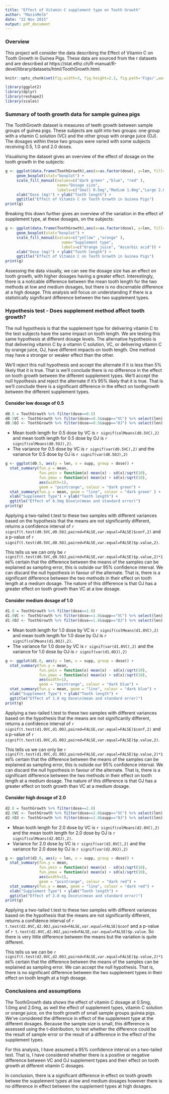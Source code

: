 ```yaml
---
title: "Effect of Vitamin C supplement type on Tooth Growth"
author: "MazinMelb"
date: "22 Nov 2015"
output: pdf_document
---
```


### Overview

This project will consider the data describing the Effect of Vitamin C on Tooth Growth in Guinea Pigs. These data are sourced from the r datasets and are described at
https://stat.ethz.ch/R-manual/R-devel/library/datasets/html/ToothGrowth.html.

```r
knitr::opts_chunk$set(fig.width=3, fig.height=2.2, fig.path='Figs/',warning=FALSE, message=FALSE)
```
```r
library(ggplot2)
library(dplyr)
library(reshape2)
library(scales)
```

### Summary of tooth growth data for sample guinea pigs

The ToothGrowth dataset is measures of teeth growth between sample groups of guinea pigs. These subjects are split into two groups: one group with a vitamin C solution (VC) and the other group with orange juice (OJ). The dosages within these two groups were varied with some subjects receiving 0.5, 1.0 and 2.0 doses.

Visualising the dataset gives an overview of the effect of dosage on the tooth growth in the subjects:

```r
g <- ggplot(data.frame(ToothGrowth),aes(x=as.factor(dose), y=len, fill=as.factor(dose))) + 
     geom_boxplot(stat="boxplot") +
     scale_fill_manual(values=c("dark green" ,"blue", "red" ),
                       name="Dosage size",                                                   breaks=c(0.5,1.0,2.0),
                       labels=c("Small 0.5mg","Medium 1.0mg","Large 2.0mg")) +
     xlab("Dose (mg)") + ylab("Tooth length") +
     ggtitle("Effect of Vitamin C on Tooth Growth in Guinea Pigs") 
print(g)
```

Breaking this down further gives an overview of the variation in the effect of supplement type, at these dosages, on the subjects:

```r
g <- ggplot(data.frame(ToothGrowth),aes(x=as.factor(dose), y=len, fill=supp)) + 
     geom_boxplot(stat="boxplot") +
     scale_fill_manual(values=c("yellow" ,"orange" ),
                         name="Supplement type",                                               breaks=c("OJ", "VC"),
                         labels=c("Orange juice", "Ascorbic acid")) +
     xlab("Dose (mg)") + ylab("Tooth length") +
     ggtitle("Effect of Vitamin C on Tooth Growth in Guinea Pigs")
print(g)
```

Assessing the data visually, we can see the dosage size has an effect on tooth growth, with higher dosages having a greater effect. Interestingly, there is a noticable difference between the mean tooth length for the two methods at low and medium dosages, but there is no discernable difference at a high dosage. This analysis will focus on understanding if there is a statistically significant difference between the two supplement types.

### Hypothesis test - Does supplement method affect tooth growth?

The null hypothesis is that the supplement type for delivering vitamin C to the test subjects have the same impact on tooth length. We are testing this same hypothesis at different dosage levels. The alternative hypothesis is that delivering vitamin C by a vitamin C solution, VC, or delivering vitamin C by orange juice, OJ, have different impacts on tooth length. One method may have a stronger or weaker effect than the other.

We'll reject this null hypothesis and accept the alternate if it is less than 5% likely that it is true. That is we'll conclude there is no difference in the effect on tooth growth between the different supplement types. We'll accept the null hypothesis and reject the alternate if it's 95% likely that it is true. That is we'll conclude there is a significant difference in the effect on toothgrowth between the different supplement types.

#### Consider low dosage of 0.5

```r
d0.5 = ToothGrowth %>% filter(dose==0.5) 
d0.5VC <- ToothGrowth %>% filter(dose==0.5&supp=="VC") %>% select(len)
d0.5OJ <- ToothGrowth %>% filter(dose==0.5&supp=="OJ") %>% select(len)
```

- Mean tooth length for 0.5 dose by VC is `r signif(colMeans(d0.5VC),2)` and  mean tooth length for 0.5 dose by OJ is `r signif(colMeans(d0.5OJ),2)`. 
- The variance for 0.5 dose by VC is `r signif(var(d0.5VC),2)` and the variance for 0.5 dose by OJ is `r signif(var(d0.5OJ),2)`

```r
g <- ggplot(d0.5, aes(y = len, x = supp, group = dose)) + 
  stat_summary(fun.y = mean,
               fun.ymin = function(x) mean(x) - sd(x)/sqrt(10), 
               fun.ymax = function(x) mean(x) + sd(x)/sqrt(10),
               aes(width=1), 
               geom = "pointrange", colour = "dark green") +
  stat_summary(fun.y = mean, geom = "line", colour = "dark green" ) +
  xlab("Supplement Type") + ylab("Tooth length") +
  ggtitle("Effect of 0.5mg Dose\n(mean and standard error)")
print(g)
```

Applying a two-tailed t.test to these two samples with different variances based on the hypothesis that the means are not significantly different, returns a confidence interval of `r signif(t.test(d0.5VC,d0.5OJ,paired=FALSE,var.equal=FALSE)$conf,2)` and a p-value of `r signif(t.test(d0.5VC,d0.5OJ,paired=FALSE,var.equal=FALSE)$p.value,2)`. 

This tells us we can only be `r signif(t.test(d0.5VC,d0.5OJ,paired=FALSE,var.equal=FALSE)$p.value,2)*100`% certain that the difference between the means of the samples can be explained as sampling error, this is outside our 95% confidence interval. We can discard the null hypothesis in favour of the alternate. That is, there is a significant difference between the two methods in their effect on tooth length at a medium dosage. The nature of this difference is that OJ has a greater effect on tooth growth than VC at a low dosage.

#### Consider medium dosage of 1.0

```r
d1.0 = ToothGrowth %>% filter(dose==1.0) 
d1.0VC <- ToothGrowth %>% filter(dose==1.0&supp=="VC") %>% select(len)
d1.0OJ <- ToothGrowth %>% filter(dose==1.0&supp=="OJ") %>% select(len)
```

- Mean tooth length for 1.0 dose by VC is `r signif(colMeans(d1.0VC),2)` and mean tooth length for 1.0 dose  by OJ is `r signif(colMeans(d1.0OJ),2)`. 
- The variance for 1.0 dose by VC is `r signif(var(d1.0VC),2)` and the variance for 1.0 dose by OJ is `r signif(var(d1.0OJ),2)`

```r
g <- ggplot(d1.0, aes(y = len, x = supp, group = dose)) + 
  stat_summary(fun.y = mean,
               fun.ymin = function(x) mean(x) - sd(x)/sqrt(10), 
               fun.ymax = function(x) mean(x) + sd(x)/sqrt(10), 
               aes(width=1),
               geom = "pointrange", colour = "dark blue") +
  stat_summary(fun.y = mean, geom = "line", colour = "dark blue") +
  xlab("Supplement Type") + ylab("Tooth length") +
  ggtitle("Effect of 1.0 mg Dose\n(mean and standard error)")
print(g)
```

Applying a two-tailed t.test to these two samples with different variances based on the hypothesis that the means are not significantly different, returns a confidence interval of `r signif(t.test(d1.0VC,d1.0OJ,paired=FALSE,var.equal=FALSE)$conf,2)` and a p-value of `r signif(t.test(d1.0VC,d1.0OJ,paired=FALSE,var.equal=FALSE)$p.value,2)`. 

This tells us we can only be `r signif(t.test(d1.0VC,d1.0OJ,paired=FALSE,var.equal=FALSE)$p.value,2)*100`% certain that the difference between the means of the samples can be explained as sampling error, this is outside our 95% confidence interval. We can discard the null hypothesis in favour of the alternate. That is, there is a significant difference between the two methods in their effect on tooth length at a medium dosage. The nature of this difference is that OJ has a greater effect on tooth growth than VC at a medium dosage.

#### Consider high dosage of 2.0

```r
d2.0 = ToothGrowth %>% filter(dose==2.0) 
d2.0VC <- ToothGrowth %>% filter(dose==2.0&supp=="VC") %>% select(len)
d2.0OJ <- ToothGrowth %>% filter(dose==2.0&supp=="OJ") %>% select(len)
```

- Mean tooth length for 2.0 dose by VC is `r signif(colMeans(d2.0VC),2)` and the mean tooth length for 2.0 dose by OJ is `r signif(colMeans(d2.0OJ),2)`. 
- Variance for 2.0 dose by VC is `r signif(var(d2.0VC),2)` and the variance for 2.0 dose by OJ is `r signif(var(d2.0OJ),2)`

```r
g <- ggplot(d2.0, aes(y = len, x = supp, group = dose)) + 
  stat_summary(fun.y = mean,
               fun.ymin = function(x) mean(x) - sd(x)/sqrt(10), 
               fun.ymax = function(x) mean(x) + sd(x)/sqrt(10),
               aes(width=1),
               geom = "pointrange", colour = "dark red") +
  stat_summary(fun.y = mean, geom = "line", colour = "dark red") +
  xlab("Supplement Type") + ylab("Tooth length") +
  ggtitle("Effect of 2.0 mg Dose\n(mean and standard error)")
print(g)
```

Applying a two-tailed t.test to these two samples with different variances based on the hypothesis that the means are not significantly different, returns a confidence interval of `r t.test(d2.0VC,d2.0OJ,paired=FALSE,var.equal=FALSE)$conf` and a p-value of `r t.test(d2.0VC,d2.0OJ,paired=FALSE,var.equal=FALSE)$p.value`. So there is very little difference between the means but the variation is quite different.

This tells us we can be `r signif(t.test(d2.0VC,d2.0OJ,paired=FALSE,var.equal=FALSE)$p.value,2)*100`% certain that the difference between the means of the samples can be explained as sampling error. We can accept the null hypothesis. That is, there is no significant difference between the two supplement types in their effect on tooth length at a high dosage.  

### Conclusions and assumptions

The ToothGrowth data shows the effect of vitamin C dosage at 0.5mg, 1.0mg and 2.0mg, as well the effect of supplement types, vitamin C solution or orange juice, on the tooth growth of small sample groups guinea pigs. We've considered the difference in effect of the supplement type at the different dosages. Because the sample size is small, this difference is assessed using the t-distribution, to test whether the difference could be the result of sample error or the result of a difference in the effect of the supplement types.

For this analysis, I have assumed a 95% confidence interval on a two-tailed test. That is, I have considered whether there is a positive or negative difference between VC and OJ supplement types and their effect on tooth growth at different vitamin C dosages.

In conclusion, there is a significant difference in effect on tooth growth betwee the supplement types at low and medium dosages however there is no difference in effect between the supplement types at high dosages.




